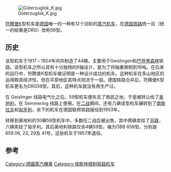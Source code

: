 [[File:Güterzuglok_K.jpg|thumb]]

[[符腾堡|符腾堡]]K型机车是[[德国|德国]]唯一的一种有12个动轮的[[蒸汽机车|蒸汽机车]]，在[[德国铁路|德国铁路]]统一后（统一的结果是DRG）改称59型。

== 历史 ==
该型机车于1917－1924年间共制造了44辆，主要用于Geislingen和[[巴登|巴登]][[黑森林|黑森林]]铁路。该型机车之所以具有十分独特的6轴设计，是为了将轴重限制到16吨。在后来的运行中，符腾堡K型机车被证明是一种设计成功的机车。这种机车在多山地区的运用颇具经济性，但在平原地区其特点则流于一般。德国铁路合并后，符腾堡K型机车更名为DRG59型。其后，这种机车就没有再生产过。

在 Geislinger 线路电气化之后，59型机车便失去了用武之地，于是被转让给了[[奥地利|奥地利]]，在 Semmering 线路上使用。在[[二战|二战]]期间，还有几辆该型机车辗转到了[[南斯拉夫|南斯拉夫]]和[[匈牙利|匈牙利]]，余下的机车在德国联邦铁路服役到1953年。

转移到奥地利的30辆59型机车中，多数在二战后被出售，其中两辆卖给了[[苏联|苏联]]，六辆卖给了匈牙利。其后奥地利铁路仅余4辆59型，编为ÖBB 659型，分别是659.06, 23, 29及 41号。这些机车于1957年退役。

== 参考 ==
{{Translation/Ref|en|Württemberg K}}

{{德意志国铁路机车车辆|s}}
{{德国联邦铁路机车车辆|s}}

{{DEFAULTSORT:Württemberg K}}
[[Category:德國蒸汽機車|Category:德國蒸汽機車]]
[[Category:埃斯林根制铁路机车|Category:埃斯林根制铁路机车]]